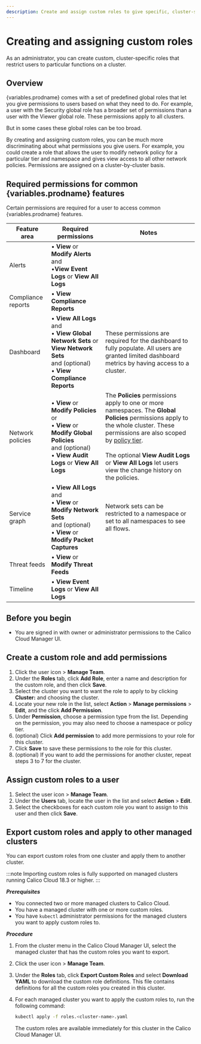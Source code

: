 ```yaml
---
description: Create and assign custom roles to give specific, cluster-specific permission to your users.
---
```




# Creating and assigning custom roles

As an administrator, you can create custom, cluster-specific roles that restrict users to particular functions on a cluster.

## Overview

{variables.prodname} comes with a set of predefined global roles that let you give permissions to users based on what they need to do.
For example, a user with the Security global role has a broader set of permissions than a user with the Viewer global role.
These permissions apply to all clusters.

But in some cases these global roles can be too broad.

By creating and assigning custom roles, you can be much more discriminating about what permissions you give users.
For example, you could create a role that allows the user to modify network policy for a particular tier and namespace and gives view access to all other network policies.
Permissions are assigned on a cluster-by-cluster basis.

## Required permissions for common {variables.prodname} features

Certain permissions are required for a user to access common {variables.prodname} features.

| Feature area | Required permissions | Notes |
| --| -- | -- |
| Alerts | &bull; **View** or **Modify Alerts**<br/>and<br/>&bull;**View Event Logs** or **View All Logs** | |
| Compliance reports | &bull; **View Compliance Reports** | |
| Dashboard | &bull; **View All Logs**<br/>and<br/>&bull; **View Global Network Sets** or **View Network Sets**<br/>and (optional)<br/>&bull; **View Compliance Reports** | These permissions are required for the dashboard to fully populate. All users are granted limited dashboard metrics by having access to a cluster. |
| Network policies | &bull; **View** or **Modify Policies**<br/>or<br/>&bull; **View** or **Modify Global Policies**<br/>and (optional)<br/>&bull; **View Audit Logs** or **View All Logs** | The **Policies** permissions apply to one or more namespaces. The **Global Policies** permissions apply to the whole cluster. These permissions are also scoped by [policy tier](../network-policy/policy-tiers/tiered-policy.mdx). <br/> <br/>The optional **View Audit Logs** or **View All Logs** let users view the change history on the policies. |
| Service graph | &bull; **View All Logs**<br/>and<br/>&bull; **View** or **Modify Network Sets**<br/>and (optional)<br/>&bull; **View** or **Modify Packet Captures** | Network sets can be restricted to a namespace or set to all namespaces to see all flows. |
| Threat feeds | &bull; **View** or **Modify Threat Feeds** | |
| Timeline | &bull; **View Event Logs** or **View All Logs** | |

## Before you begin

* You are signed in with owner or administrator permissions to the Calico Cloud Manager UI.

## Create a custom role and add permissions

1. Click the user icon <IconUser width="20"/> > **Manage Team**.
1. Under the **Roles** tab, click **Add Role**, enter a name and description for the custom role, and then click **Save**.
1. Select the cluster you want to want the role to apply to by clicking **Cluster:** and choosing the cluster.
1. Locate your new role in the list, select **Action** > **Manage permissions** > **Edit**, and the click **Add Permission**.
1. Under **Permission**, choose a permission type from the list.
   Depending on the permission, you may also need to choose a namespace or policy tier.
1. (optional) Click **Add permission** to add more permissions to your role for this cluster.
1. Click **Save** to save these permissions to the role for this cluster.
1. (optional) If you want to add the permissions for another cluster, repeat steps 3 to 7 for the cluster.

## Assign custom roles to a user

1. Select the user icon <IconUser width="20"/> > **Manage Team**.
1. Under the **Users** tab, locate the user in the list and select **Action** > **Edit**.
1. Select the checkboxes for each custom role you want to assign to this user and then click **Save**.

## Export custom roles and apply to other managed clusters

You can export custom roles from one cluster and apply them to another cluster.

:::note
Importing custom roles is fully supported on managed clusters running Calico Cloud 18.3 or higher.
:::

***Prerequisites***

* You connected two or more managed clusters to Calico Cloud.
* You have a managed cluster with one or more custom roles.
* You have `kubectl` administrator permissions for the managed clusters you want to apply custom roles to.

***Procedure***

1. From the cluster menu in the Calico Cloud Manager UI, select the managed cluster that has the custom roles you want to export.
1. Click the user icon <IconUser width="20"/> > **Manage Team**.
1. Under the **Roles** tab, click **Export Custom Roles** and select **Download YAML** to download the custom role definitions.
This file contains definitions for all the custom roles you created in this cluster.
1. For each managed cluster you want to apply the custom roles to, run the following command:

   ```bash
   kubectl apply -f roles.<cluster-name>.yaml
   ```

   The custom roles are available immediately for this cluster in the Calico Cloud Manager UI.